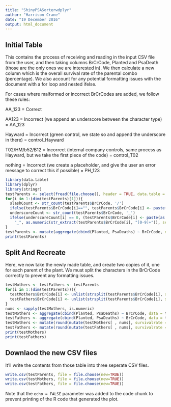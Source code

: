 ```yaml
---
title: "ShinyPSASorterwdplyr"
author: "Harrison Crane"
date: "19 December 2016"
output: html_document
---
```


## Initial Table

This contains the process of receiving and reading in the input CSV file from the user, and then taking columns BrCrCode, Planted and PsaDeath (those are the only ones we are interested in). We then calculate a new column which is the overall survival rate of the parental combo (percentage). We also account for any potential formatting issues with the document with a for loop and nested ifelse.

For cases where malformed or incorrect BrCrCodes are added, we follow these rules:

AA_123 = Correct

AA123 = Incorrect (we append an underscore between the character type) = AA_123

Hayward = Incorrect (green control, we state so and append the underscore in there) = control_Hayward

T02/HM/b52/B12 = Incorrect (internal company controls, same process as Hayward, but we take the first piece of the code) = control_T02

nothing = Incorrect (we create a placeholder, and give the user an error message to correct this if possible) = PH_123

```r
library(data.table)
library(dplyr)
library(stringr)
testParents <- select(fread(file.choose(), header = TRUE, data.table = FALSE), BrCrCode, Planted, PsaDeaths)
for(i in 1:(dim(testParents)[1])){
  slashCount <- str_count(testParents$BrCrCode, '/')
  ifelse(testParents$BrCrCode[i]=="", testParents$BrCrCode[i] <- paste("PH_", i, sep = ""), ifelse(slashCount==1, testParents$BrCrCode[i] <- unlist(strsplit(testParents$BrCrCode[i], split = '/', fixed=TRUE))[1], ifelse(slashCount==3, testParents$BrCrCode[i] <- paste("control_", unlist(strsplit(testParents$BrCrCode[i], split = '/', fixed=TRUE))[1], sep = ""), "")))
  underscoreCount <- str_count(testParents$BrCrCode, '_')
  ifelse(underscoreCount[i] == 0, (testParents$BrCrCode[i] <- paste(as.character(str_extract(testParents$BrCrCode[i], "[aA-zZ]+")),
	"_", as.numeric(str_extract(testParents$BrCrCode[i], "[0-9]+")), sep = "")), "")
}
testParents <- mutate(aggregate(cbind(Planted, PsaDeaths) ~ BrCrCode, data = testParents, FUN = sum), survivalrate = (format(round((value = 100 - ((as.numeric(PsaDeaths) / as.numeric(Planted)) * 100)), 2), nsmall = 2)))
print(testParents)
```

## Split And Recreate

Here, we now take the newly made table, and create two copies of it, one for each parent of the plant. We must split the characters in the BrCrCode correctly to prevent any formatting issues.

```r
testMothers <- testFathers <- testParents
for(i in 1:(dim(testParents))){
  testMothers$BrCrCode[i] <- unlist(strsplit(testParents$BrCrCode[i], split = '_', fixed=TRUE))[1]
  testFathers$BrCrCode[i] <- unlist(strsplit(testParents$BrCrCode[i], split = '_', fixed=TRUE))[2]
}
nums <- sapply(testMothers, is.numeric)
testMothers <- aggregate(cbind(Planted, PsaDeaths) ~ BrCrCode, data = testMothers, FUN = sum)
testFathers <- aggregate(cbind(Planted, PsaDeaths) ~ BrCrCode, data = testFathers, FUN = sum)
testMothers <- mutate(round(mutate(testMothers[ , nums], survivalrate = (100 - (PsaDeaths / Planted) * 100)), 2), MotherBrCrCode = testMothers$BrCrCode )
testFathers <- mutate(round(mutate(testFathers[ , nums], survivalrate = (100 - (PsaDeaths / Planted) * 100)), 2), FatherBrCrCode = testFathers$BrCrCode )
print(testMothers)
print(testFathers)
```

## Downlaod the new CSV files

It'll write the contents from those table into three seperate CSV files.

```r
write.csv(testParents, file = file.choose(new=TRUE))
write.csv(testMothers, file = file.choose(new=TRUE))
write.csv(testFathers, file = file.choose(new=TRUE))
```

Note that the `echo = FALSE` parameter was added to the code chunk to prevent printing of the R code that generated the plot.
